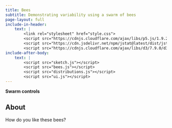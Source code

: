 ```yaml
---
title: Bees
subtitle: Demonstrating variability using a swarm of bees
page-layout: full
include-in-header: 
    text: |
        <link rel="stylesheet" href="style.css">
        <script src="https://cdnjs.cloudflare.com/ajax/libs/p5.js/1.9.2/p5.js"></script>
        <script src="https://cdn.jsdelivr.net/npm/jstat@latest/dist/jstat.min.js"></script>
        <script src="https://cdnjs.cloudflare.com/ajax/libs/d3/7.9.0/d3.min.js" integrity="sha512-vc58qvvBdrDR4etbxMdlTt4GBQk1qjvyORR2nrsPsFPyrs+/u5c3+1Ct6upOgdZoIl7eq6k3a1UPDSNAQi/32A==" crossorigin="anonymous" referrerpolicy="no-referrer"></script>
include-after-body: 
    text: |
        <script src="sketch.js"></script>
        <script src="bees.js"></script>
        <script src="distributions.js"></script>
        <script src="ui.js"></script>
---
```



<div id="viz-container">
  <div id="swarm-container"></div>
  <div id="distribution-container"></div>
</div>
<div id="ui-container">
  <div id="controls-container" class="card">
  <h4 class="card-title" style="margin-top: 0;">Swarm controls</h4>
  <div id="parameters"></div>
  <div id="toggles"></div>
  </div>
  <div id="indicator-container"></div>
</div>

::: {.about}
## About

How do you like these bees? 

:::
